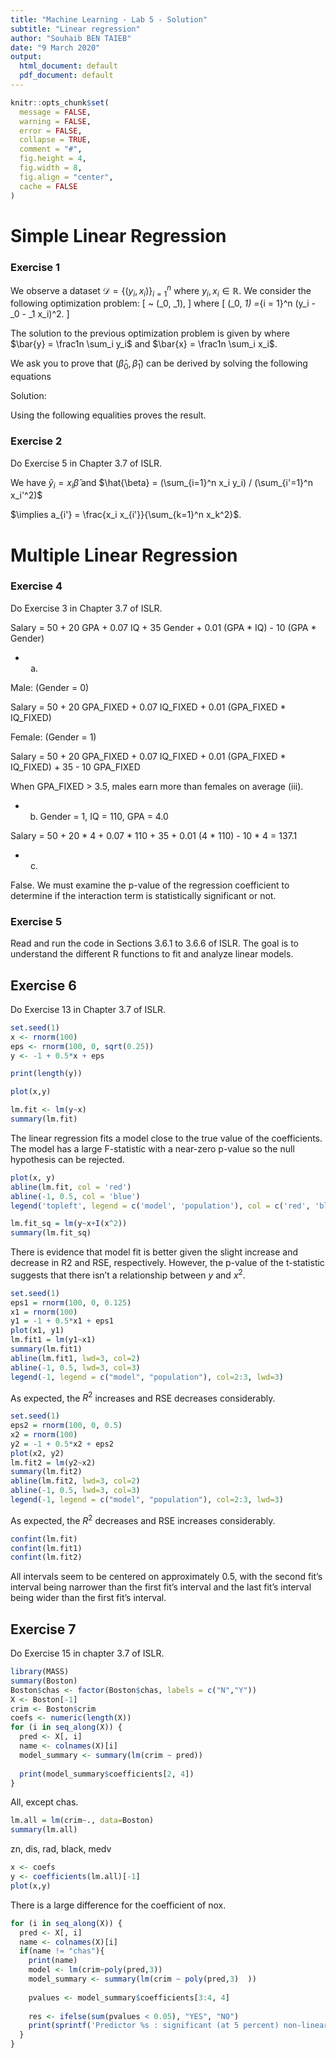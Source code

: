 ```yaml
---
title: "Machine Learning - Lab 5 - Solution"
subtitle: "Linear regression"
author: "Souhaib BEN TAIEB"
date: "9 March 2020"
output:
  html_document: default
  pdf_document: default
---
```


```r
knitr::opts_chunk$set(
  message = FALSE,
  warning = FALSE,
  error = FALSE, 
  collapse = TRUE,
  comment = "#",
  fig.height = 4,
  fig.width = 8,
  fig.align = "center",
  cache = FALSE
)
```

# Simple Linear Regression

### Exercise 1

We observe a dataset $\mathcal{D} = \{(y_i, x_i)\}_{i=1}^n$ where $y_i, x_i \in \mathbb{R}$. We consider the following optimization problem:
\[
\underset{\beta_0, \beta_1 \in \mathbb{R}}{\operatorname{Minimize}}~  \text{RSS}(\beta_0, \beta_1), \label{eq:problem}
\]
where
\[
\text{RSS}(\beta_0, \beta_1) =\sum_{i = 1}^n (y_i - \beta_0 - \beta_1 x_i)^2.
\]

The solution to the previous optimization problem is given by 
\begin{align*}
\hat{\beta}_1 &= \frac{\sum_{i = 1}^n (x_i - \bar{x}) (y_i - \bar{y})}{\sum_{i = 1}^n (x_i - \bar{x})^2},   \\
\hat{\beta}_0 &= \bar{y} - \hat{\beta}_1 \bar{x}.
\end{align*}
where $\bar{y} = \frac1n \sum_i y_i$ and $\bar{x} = \frac1n \sum_i x_i$.

We ask you to prove that $(\hat{\beta}_0, \hat{\beta}_1)$ can be derived by solving the following equations
\begin{align*}
\frac{\partial \text{RSS}}{\partial \beta_0} &= 0, \\
\frac{\partial \text{RSS}}{\partial \beta_1} &= 0.
\end{align*}

Solution:

\begin{align*}
\frac{\partial \text{RSS}}{\partial \beta_0} &= -2 \sum_i (y_i - (\beta_0 + \beta_1 x_i)) = 0, \\
\frac{\partial \text{RSS}}{\partial \beta_1} &= -2 \sum_i x_i (y_i - (\beta_0 + \beta_1 x_i)) = 0
\end{align*}

\begin{align*}
\sum_i y_i &= n \beta_0 + \beta_1 \sum_i x_i, \\
\sum_i x_i y_i &= -2 \sum_i x_i (y_i - (\beta_0 + \beta_1 x_i)) = 0
\end{align*}

\begin{align*}
\hat{\beta}_0 &= \bar{y} - \hat{\beta}_1 \bar{x} \\
\hat{\beta}_1 &= \frac{n \sum_i x_i y_i - (\sum_i x_i) (\sum_i y_i)}{n \sum_i x_i^2 - (\sum_i x_i)^2 }
\end{align*}

Using the following equalities proves the result.
\begin{align*}
\sum_i (x_i - \bar{x})^2 &= \sum_i x_i^2 - n \bar{x}^2 \\
\sum_i (x_i - \bar{x})  (y_i - \bar{y}) &= \sum_i x_i y_i - n \bar{x} \bar{y}
\end{align*}


### Exercise 2

Do Exercise 5 in Chapter 3.7 of ISLR.

We have $\hat{y}_i = x_i \hat{\beta}$ and $\hat{\beta} = (\sum_{i=1}^n x_i y_i) / (\sum_{i'=1}^n x_i'^2)$

\begin{align}
\hat{y}_i &= x_i \frac{\sum_{i=1}^n x_i y_i}{\sum_{i'=1}^n x_i'^2} \\
&= x_i \frac{\sum_{i'=1}^n x_{i'} y_{i'}}{\sum_{k=1}^n x_k^2} \\
&=  \sum_{i'=1}^n \frac{x_i x_{i'}}{\sum_{k=1}^n x_k^2} y_{i'} \\
\end{align}

$\implies a_{i'} = \frac{x_i x_{i'}}{\sum_{k=1}^n x_k^2}$.



# Multiple Linear Regression

### Exercise 4

Do Exercise 3 in Chapter 3.7 of ISLR.

Salary = 50 + 20 GPA + 0.07 IQ + 35 Gender + 0.01 (GPA * IQ) - 10 (GPA * Gender)

- (a) 

Male: (Gender = 0)   

Salary = 50 + 20 GPA_FIXED + 0.07 IQ_FIXED + 0.01 (GPA_FIXED * IQ_FIXED)

Female: (Gender = 1) 

Salary = 50 + 20 GPA_FIXED + 0.07 IQ_FIXED + 0.01 (GPA_FIXED * IQ_FIXED) + 35 - 10 GPA_FIXED

When GPA_FIXED > 3.5, males earn more than females on average (iii).

- (b) Gender = 1, IQ = 110, GPA = 4.0

Salary = 50 + 20 * 4 + 0.07 * 110 + 35 + 0.01 (4 * 110) - 10 * 4 = 137.1

- (c)

False. We must examine the p-value of the regression coefficient to
determine if the interaction term is statistically significant or not.

### Exercise 5

Read and run the code in Sections 3.6.1 to 3.6.6 of ISLR. The goal is to understand the different R functions to fit and analyze linear models.

## Exercise 6

Do Exercise 13 in Chapter 3.7 of ISLR.

```r
set.seed(1)
x <- rnorm(100)
eps <- rnorm(100, 0, sqrt(0.25))
y <- -1 + 0.5*x + eps

print(length(y))

plot(x,y)

```

```r
lm.fit <- lm(y~x)
summary(lm.fit)
```

The linear regression fits a model close to the true value of the coefficients. The model has a large F-statistic with a near-zero p-value so the null hypothesis can be rejected.


```r
plot(x, y)
abline(lm.fit, col = 'red')
abline(-1, 0.5, col = 'blue')
legend('topleft', legend = c('model', 'population'), col = c('red', 'blue'), lty = 1)
```

```r
lm.fit_sq = lm(y~x+I(x^2))
summary(lm.fit_sq)
```

There is evidence that model fit is better given the slight increase and decrease in R2 and RSE, respectively. However, the p-value of the t-statistic suggests that there isn’t a relationship between $y$ and $x^2$.

```r
set.seed(1)
eps1 = rnorm(100, 0, 0.125)
x1 = rnorm(100)
y1 = -1 + 0.5*x1 + eps1
plot(x1, y1)
lm.fit1 = lm(y1~x1)
summary(lm.fit1)
abline(lm.fit1, lwd=3, col=2)
abline(-1, 0.5, lwd=3, col=3)
legend(-1, legend = c("model", "population"), col=2:3, lwd=3)
```

As expected, the $R^2$ increases and RSE decreases considerably.

```r
set.seed(1)
eps2 = rnorm(100, 0, 0.5)
x2 = rnorm(100)
y2 = -1 + 0.5*x2 + eps2
plot(x2, y2)
lm.fit2 = lm(y2~x2)
summary(lm.fit2)
abline(lm.fit2, lwd=3, col=2)
abline(-1, 0.5, lwd=3, col=3)
legend(-1, legend = c("model", "population"), col=2:3, lwd=3)
```
As expected, the $R^2$ decreases and RSE increases considerably.

```r
confint(lm.fit)
confint(lm.fit1)
confint(lm.fit2)
```

All intervals seem to be centered on approximately 0.5, with the second fit’s interval being narrower than the first fit’s interval and the last fit’s interval being wider than the first fit’s interval.

## Exercise 7

Do Exercise 15 in chapter 3.7 of ISLR.

```r
library(MASS)
summary(Boston)
Boston$chas <- factor(Boston$chas, labels = c("N","Y"))
X <- Boston[-1]
crim <- Boston$crim
coefs <- numeric(length(X))
for (i in seq_along(X)) {
  pred <- X[, i]
  name <- colnames(X)[i]
  model_summary <- summary(lm(crim ~ pred))
  
  print(model_summary$coefficients[2, 4])
}
```

All, except chas.

```r
lm.all = lm(crim~., data=Boston)
summary(lm.all)
```

zn, dis, rad, black, medv

```r
x <- coefs
y <- coefficients(lm.all)[-1]
plot(x,y)
```

There is a large difference for the coefficient of nox.

```r
for (i in seq_along(X)) {
  pred <- X[, i]
  name <- colnames(X)[i]
  if(name != "chas"){
    print(name)
    model <- lm(crim~poly(pred,3))
    model_summary <- summary(lm(crim ~ poly(pred,3)  ))
    
    pvalues <- model_summary$coefficients[3:4, 4]
  
    res <- ifelse(sum(pvalues < 0.05), "YES", "NO")
    print(sprintf('Predictor %s : significant (at 5 percent) non-linear relationship? = %s', name, res))
  }
}
```

